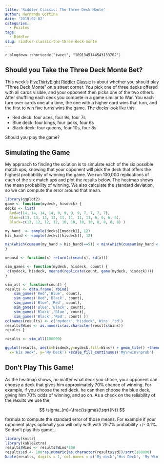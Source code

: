 ```yaml
---
title: 'Riddler Classic: The Three Deck Monte'
author: Hernando Cortina
date: '2019-02-02'
categories:
  - Puzzles
tags:
  - Riddler
slug: riddler-classic-the-three-deck-monte
---
```


`r blogdown::shortcode("tweet", "1091345144543133702")`

## Should you Take the Three Deck Monte Bet?

This week's [FiveThirtyEight Riddler Classic](https://fivethirtyeight.com/features/can-you-escape-a-maze-without-walls/) is about whether you should play "Three Deck Monte" on a street corner. You pick one of three decks offered with all cards visible, and your opponent then picks one of the two others. After shuffling each deck you compete in a game similar to War. You each turn over cards one at a time, the one with a higher card wins that turn, and the first to win five turns wins the game. The decks look like this:  

  * Red deck: four aces, four 9s, four 7s  
  * Blue deck: four kings, four jacks, four 6s  
  * Black deck: four queens, four 10s, four 8s  

Should you play the game?

## Simulating the Game
My approach to finding the solution is to simulate each of the six possible match ups, knowing that your opponent will pick the deck that offers the highest probability of winning the game. We run 100,000 replications of each of the six match ups and plot the results below. The heatmap shows the mean probability of winning. We also calculate the standard deviation, so we can compute the error around that mean.

```r
library(ggplot2)
game <- function(mydeck, hisdeck) {
decks <- list(
  Red=c(14, 14, 14, 14, 9, 9, 9, 9, 7, 7, 7, 7),
  Blue=c(13, 13, 13, 13, 11, 11, 11, 11, 6, 6, 6, 6),
  Black=c(12, 12, 12, 12, 10, 10, 10, 10, 8, 8, 8, 8) )

my_hand  <- sample(decks[[mydeck]], 12)
his_hand <- sample(decks[[hisdeck]], 12)

min(which(cumsum(my_hand > his_hand)==5)) < min(which(cumsum(my_hand < his_hand)==5))
}

meansd <- function(x) return(c(mean(x), sd(x)))

sim_games <- function(mydeck, hisdeck, count) {
 c(mydeck, hisdeck, meansd(replicate(count, game(mydeck, hisdeck))))
}

sim_all <- function(count) {
results <- data.frame( rbind(
    sim_games('Red','Blue', count),
    sim_games('Red','Black', count),
    sim_games('Blue','Red', count),
    sim_games('Blue','Black', count),
    sim_games('Black','Blue', count),
    sim_games('Black','Red', count) ))
colnames(results) <- c('mydeck','hisdeck','Wins','sd')
results$Wins <- as.numeric(as.character(results$Wins))
results }

results <- sim_all(100000)

ggplot(results, aes(x=hisdeck,y=mydeck,fill=Wins)) + geom_tile() +theme_bw(base_size = 14) +coord_fixed() + theme(panel.grid.major = element_blank()) +labs(title='FiveThirtyEight Riddler Classic',subtitle='Should You Take the Three Deck Monte Bet?',caption="by: @cortinah, 2/2/2019",
  x='His Deck', y='My Deck') +scale_fill_continuous('My\nwin\nprob')
```
  
## Don't Play This Game!
As the heatmap shows, no matter what deck you chose, your opponent can choose a deck that gives him approximately 70% chance of winning.  For example, if you choose the red deck, he can then choose the blue deck, giving him 70% odds of winning, and so on.  As a check on the reliability of the results we use the

$$ \sigma_{m}=\frac{\sigma}{\sqrt{N}} $$  

formula to compute the standard error of those means.  For example if your opponent plays optimally you will only with with 29.7% probability +/- 0.1%.  So don't play this game...

```r
library(knitr)
library(kableExtra)
results$Wins <- results$Wins*100
results$sd <- 100*as.numeric(as.character(results$sd))/sqrt(100000)
kable(results, digits = 1, col.names = c('My deck','His Deck', 'My Win \\%','Std Error')) %>%  kable_styling(bootstrap_options = c("striped",'hover'),full_width = F) %>% column_spec(1:4, width = "6em")
```  